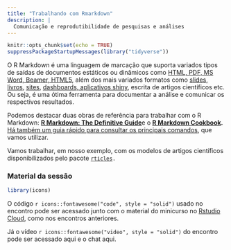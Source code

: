 ```yaml
---
title: "Trabalhando com Rmarkdown"
description: |
  Comunicação e reprodutibilidade de pesquisas e análises
---
```


```r
knitr::opts_chunk$set(echo = TRUE)
suppressPackageStartupMessages(library("tidyverse"))
```

O R Markdown é uma linguagem de marcação que suporta variados tipos de saídas de documentos estáticos ou dinâmicos como [HTML, PDF, MS Word, Beamer, HTML5](https://rmarkdown.rstudio.com/gallery.html), além dos mais variados formatos como [slides](https://slides.yihui.org/xaringan/#1), [livros](https://bookdown.org/), [sites](https://rstudio.github.io/distill/), [dashboards, aplicativos shiny](https://shiny.rstudio.com/), escrita de artigos científicos etc. Ou seja, é uma ótima ferramenta para documentar a análise e comunicar os respectivos resultados.

Podemos destacar duas obras de referência para trabalhar com o R Markdown: [**R Markdown: The Definitive Guide**](https://bookdown.org/yihui/rmarkdown/)e o [**R Markdown Cookbook**](https://bookdown.org/yihui/rmarkdown-cookbook/)**.** [Há também um guia rápido para consultar os principais comandos](https://www.rstudio.com/wp-content/uploads/2015/02/rmarkdown-cheatsheet.pdf), que vamos utilizar.

Vamos trabalhar, em nosso exemplo, com os modelos de artigos científicos disponibilizados pelo pacote [`rticles`](https://pkgs.rstudio.com/rticles/articles/articles/examples.html)`.`

### Material da sessão

```r
library(icons)

```

O código `r icons::fontawesome("code", style = "solid")` usado no encontro pode ser acessado junto com o material do minicurso no [Rstudio Cloud](https://rstudio.cloud/project/2759021), como nos encontros anteriores.

Já o vídeo `r icons::fontawesome("video", style = "solid")` do encontro pode ser acessado aqui e o chat aqui.
